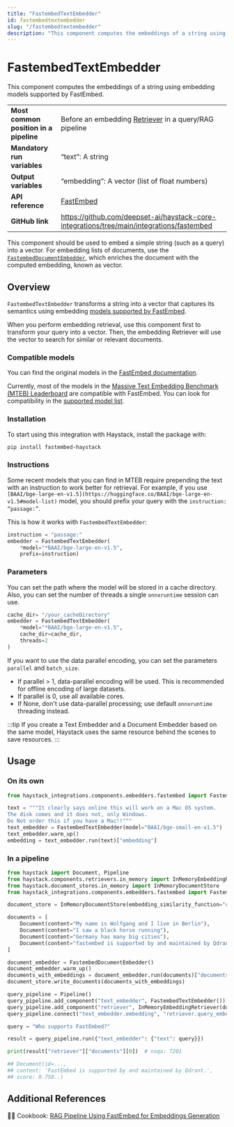 ```yaml
---
title: "FastembedTextEmbedder"
id: fastembedtextembedder
slug: "/fastembedtextembedder"
description: "This component computes the embeddings of a string using embedding models supported by FastEmbed."
---
```


# FastembedTextEmbedder

This component computes the embeddings of a string using embedding models supported by FastEmbed.

|  |  |
| --- | --- |
| **Most common position in a pipeline** | Before an embedding [Retriever](../retrievers.mdx)  in a query/RAG pipeline                  |
| **Mandatory run variables**            | “text”: A string                                                                            |
| **Output variables**                   | “embedding”: A vector (list of float numbers)                                               |
| **API reference**                      | [FastEmbed](/reference/fastembed-embedders)                                                        |
| **GitHub link**                        | https://github.com/deepset-ai/haystack-core-integrations/tree/main/integrations/fastembed |

This component should be used to embed a simple string (such as a query) into a vector. For embedding lists of documents, use the [`FastembedDocumentEmbedder`](fastembeddocumentembedder.mdx), which enriches the document with the computed embedding, known as vector.

## Overview

`FastembedTextEmbedder` transforms a string into a vector that captures its semantics using embedding [models supported by FastEmbed](https://qdrant.github.io/fastembed/examples/Supported_Models/).

When you perform embedding retrieval, use this component first to transform your query into a vector. Then, the embedding Retriever will use the vector to search for similar or relevant documents.

### Compatible models

You can find the original models in the [FastEmbed documentation](https://qdrant.github.io/fastembed/).

Currently, most of the models in the [Massive Text Embedding Benchmark (MTEB) Leaderboard](https://huggingface.co/spaces/mteb/leaderboard) are compatible with FastEmbed. You can look for compatibility in the [supported model list](https://qdrant.github.io/fastembed/examples/Supported_Models/).

### Installation

To start using this integration with Haystack, install the package with:

```bash
pip install fastembed-haystack
```

### Instructions

Some recent models that you can find in MTEB require prepending the text with an instruction to work better for retrieval.
For example, if you use `[BAAI/bge-large-en-v1.5](https://huggingface.co/BAAI/bge-large-en-v1.5#model-list)` model, you should prefix your query with the `instruction: “passage:”`.

This is how it works with `FastembedTextEmbedder`:

```python
instruction = "passage:"
embedder = FastembedTextEmbedder(
	*model="*BAAI/bge-large-en-v1.5",
	prefix=instruction)
```

### Parameters

You can set the path where the model will be stored in a cache directory. Also, you can set the number of threads a single `onnxruntime` session can use.

```python
cache_dir= "/your_cacheDirectory"
embedder = FastembedTextEmbedder(
	*model="*BAAI/bge-large-en-v1.5",
	cache_dir=cache_dir,
	threads=2
)
```

If you want to use the data parallel encoding, you can set the parameters `parallel` and `batch_size`.

- If parallel > 1, data-parallel encoding will be used. This is recommended for offline encoding of large datasets.
- If parallel is 0, use all available cores.
- If None, don't use data-parallel processing; use default `onnxruntime` threading instead.

:::tip
If you create a Text Embedder and a Document Embedder based on the same model, Haystack uses the same resource behind the scenes to save resources.
:::

## Usage

### On its own

```python
from haystack_integrations.components.embedders.fastembed import FastembedTextEmbedder

text = """It clearly says online this will work on a Mac OS system.
The disk comes and it does not, only Windows.
Do Not order this if you have a Mac!!"""
text_embedder = FastembedTextEmbedder(model="BAAI/bge-small-en-v1.5")
text_embedder.warm_up()
embedding = text_embedder.run(text)["embedding"]
```

### In a pipeline

```python
from haystack import Document, Pipeline
from haystack.components.retrievers.in_memory import InMemoryEmbeddingRetriever
from haystack.document_stores.in_memory import InMemoryDocumentStore
from haystack_integrations.components.embedders.fastembed import FastembedDocumentEmbedder, FastembedTextEmbedder

document_store = InMemoryDocumentStore(embedding_similarity_function="cosine")

documents = [
    Document(content="My name is Wolfgang and I live in Berlin"),
    Document(content="I saw a black horse running"),
    Document(content="Germany has many big cities"),
    Document(content="fastembed is supported by and maintained by Qdrant."),
]

document_embedder = FastembedDocumentEmbedder()
document_embedder.warm_up()
documents_with_embeddings = document_embedder.run(documents)["documents"]
document_store.write_documents(documents_with_embeddings)

query_pipeline = Pipeline()
query_pipeline.add_component("text_embedder", FastembedTextEmbedder())
query_pipeline.add_component("retriever", InMemoryEmbeddingRetriever(document_store=document_store))
query_pipeline.connect("text_embedder.embedding", "retriever.query_embedding")

query = "Who supports FastEmbed?"

result = query_pipeline.run({"text_embedder": {"text": query}})

print(result["retriever"]["documents"][0])  # noqa: T201

## Document(id=...,
## content: 'FastEmbed is supported by and maintained by Qdrant.',
## score: 0.758..)
```

## Additional References

🧑‍🍳 Cookbook: [RAG Pipeline Using FastEmbed for Embeddings Generation](https://haystack.deepset.ai/cookbook/rag_fastembed)
